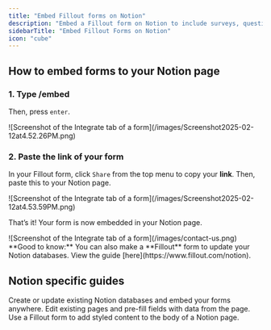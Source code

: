 ```yaml
---
title: "Embed Fillout forms on Notion"
description: "Embed a Fillout form on Notion to include surveys, questionnaires, and other forms within your workspace."
sidebarTitle: "Embed Fillout Forms on Notion"
icon: "cube"
---
```


## How to embed forms to your Notion page

### 1. Type /embed

Then, press `enter`.

<Frame>
  ![Screenshot of the Integrate tab of a form](/images/Screenshot2025-02-12at4.52.26PM.png)
</Frame>

### 2. Paste the link of your form

In your Fillout form, click `Share` from the top menu to copy your **link**. Then, paste this to your Notion page.

<Frame>
  ![Screenshot of the Integrate tab of a form](/images/Screenshot2025-02-12at4.53.59PM.png)
</Frame>

That’s it\! Your form is now embedded in your Notion page.

<Frame>
  ![Screenshot of the Integrate tab of a form](/images/contact-us.png)
</Frame>

<Check>
  **Good to know:** You can also make a **Fillout** form to update your Notion databases. View the guide [here](https://www.fillout.com/notion).
</Check>

## Notion specific guides

<CardGroup cols={3}>
  <Card title="Create a Notion form" icon="cube" iconType="regular" color="#FFC738" href="/help/notion">
    Create or update existing Notion databases and embed your forms anywhere.
  </Card>
  <Card title="Update existing Notion pages" icon="arrow-rotate-right" iconType="regular" color="#FFC738" href="/help/notion-update-form">
    Edit existing pages and pre-fill fields with data from the page.
  </Card>
   <Card title="Add contents to a Notion page" icon="file-waveform" iconType="regular" color="#FFC738" href="/help/notion-add-page-content">
    Use a Fillout form to add styled content to the body of a Notion page.
  </Card>
</CardGroup>